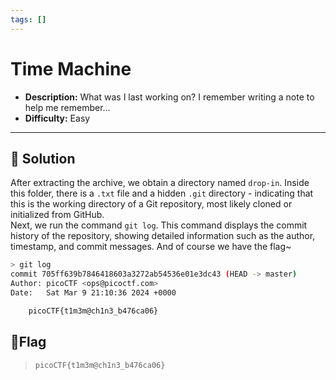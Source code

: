 ---
tags: []
---
# Time Machine

- **Description:** What was I last working on? I remember writing a note to help me remember...
- **Difficulty:** Easy

---

## 🔎 Solution
After extracting the archive, we obtain a directory named `drop-in`. 
Inside this folder, there is a `.txt` file and a hidden `.git` directory - indicating that this is the working directory of a Git repository, most likely cloned or initialized from GitHub.  
Next, we run the command `git log`. This command displays the commit history of the repository, showing detailed information such as the author, timestamp, and commit messages. 
And of course we have the flag~
```bash
> git log                                     
commit 705ff639b7846418603a3272ab54536e01e3dc43 (HEAD -> master)
Author: picoCTF <ops@picoctf.com>
Date:   Sat Mar 9 21:10:36 2024 +0000

    picoCTF{t1m3m@ch1n3_b476ca06}
```

## 🚩Flag
> `picoCTF{t1m3m@ch1n3_b476ca06}`
